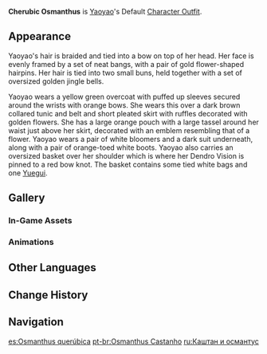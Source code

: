 {{Outfit Infobox
|id           = 
|image        = <gallery>
Character Yaoyao Full Wish.png|Wish
Character Yaoyao Game.png|In-Game
</gallery>
|character    = Yaoyao
|type         = Default
|description  = Yaoyao's outfit. A lovely, short jacket Yaoyao's parents made for her. As the little girl travels safely between Qingce Village and Liyue Harbor, this jacket, along with the adeptal bells her master gave her, always keeps her company.
|obtain       = Unlocked upon obtaining character
}}
'''Cherubic Osmanthus''' is [[Yaoyao]]'s Default [[Character Outfit]].

==Appearance==
<!-- Keep appearance section short and concise. Limit to 1-2 paragraphs (preferably 1 paragraph) with 3-4 sentences each. -->
Yaoyao's hair is braided and tied into a bow on top of her head. Her face is evenly framed by a set of neat bangs, with a pair of gold flower-shaped hairpins. Her hair is tied into two small buns, held together with a set of oversized golden jingle bells.

Yaoyao wears a yellow green overcoat with puffed up sleeves secured around the wrists with orange bows. She wears this over a dark brown collared tunic and belt and short pleated skirt with ruffles decorated with golden flowers. She has a large orange pouch with a large tassel around her waist just above her skirt, decorated with an emblem resembling that of a flower. Yaoyao wears a pair of white bloomers and a dark suit underneath, along with a pair of orange-toed white boots. Yaoyao also carries an oversized basket over her shoulder which is where her Dendro Vision is pinned to a red bow knot. The basket contains some tied white bags and one [[Yuegui]].

==Gallery==
===In-Game Assets===
{{Assets/Outfit|Cherubic Osmanthus|nomain=1}}

===Animations===
{{Preview/CharacterAnimations|Yaoyao|nocaption=1}}

==Other Languages==
{{Other Languages
|en      = Cherubic Osmanthus
|zhs     = 栗蕊木樨花
|zhs_rm  = Lìruǐ Mùxī-huā
|zht     = 栗蕊木樨花
|zht_rm  = Lìruǐ Mùxī-huā
|zh_tl   = 
|ja      = 栗色の花蕊を持つ木犀
|ja_rm   = Kuri'iro no Kazui wo Motsu Mokusei
|ja_tl   = Sweet Olive with Flowers Chestnut-Colored Inside
|ko      = 밤톨과 계화꽃
|ko_tl   = Chestnut and Osmanthus
|es      = Osmanthus querúbica
|es_tl   = Cherubic Osmanthus
|fr      = Osmanthus chérubin
|fr_tl   = Cherub Osmanthus
|ru      = Каштан и османтус
|ru_tl   = Chestnut and Osmanthus
|th      = ไม้เกาลัดหอมหมื่นลี้
|th_rm   = 
|th_tl   = 
|vi      = Hoa Mộc Tê Hạt Dẻ
|vi_tl   = Chestnut Osmanthus
|de      = Blume der Mignonette mit kastanienbraunen Blütenstempeln
|de_tl   = 
|id      = Cherubic Osmanthus
|pt      = Osmanthus Castanho
|pt_tl   = 
|tr      = Saf Osmantus
|tr_tl   = 
|it      = Osmanto cherubico
|it_tl   = Cherubic Osmanthus
}}

==Change History==
{{Change History|3.4}}

==Navigation==
{{Dressing Room Navbox|type=outfit}}

[[es:Osmanthus querúbica]]
[[pt-br:Osmanthus Castanho]]
[[ru:Каштан и османтус]]